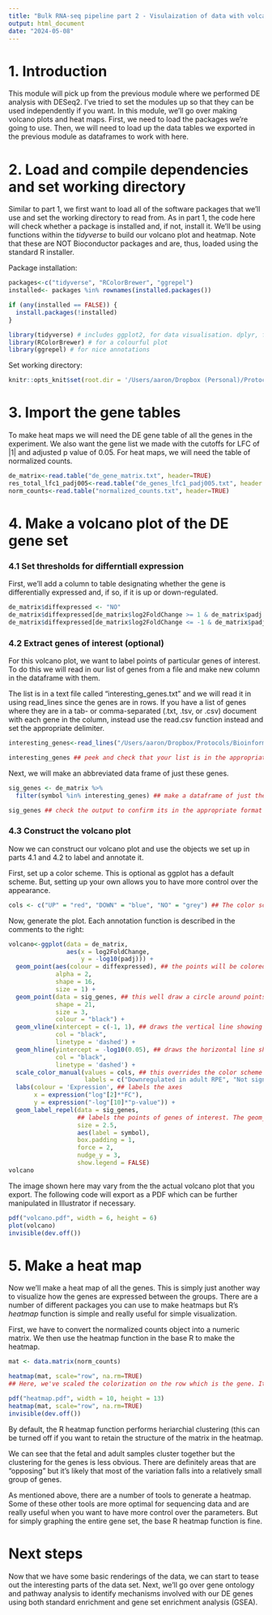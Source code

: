 ```yaml
---
title: "Bulk RNA-seq pipeline part 2 - Visulaization of data with volcano plots and heatmaps"
output: html_document
date: "2024-05-08"
---
```


# 1. Introduction

This module will pick up from the previous module where we performed DE analysis with DESeq2. I've tried to set the modules up so that they can be used independently if you want. In this module, we'll go over making volcano plots and heat maps. First, we need to load the packages we're going to use. Then, we will need to load up the data tables we exported in the previous module as dataframes to work with here.

# 2. Load and compile dependencies and set working directory

Similar to part 1, we first want to load all of the software packages that we'll use and set the working directory to read from. As in part 1, the code here will check whether a package is installed and, if not, install it. We'll be using functions within the *tidyverse* to build our volcano plot and heatmap. Note that these are NOT Bioconductor packages and are, thus, loaded using the standard R installer.

Package installation:
```r
packages<-c("tidyverse", "RColorBrewer", "ggrepel")
installed<- packages %in% rownames(installed.packages())

if (any(installed == FALSE)) {
  install.packages(!installed)
}

library(tidyverse) # includes ggplot2, for data visualisation. dplyr, for data manipulation.
library(RColorBrewer) # for a colourful plot
library(ggrepel) # for nice annotations
```

Set working directory:
```r
knitr::opts_knit$set(root.dir = '/Users/aaron/Dropbox (Personal)/Protocols/Bioinformatics/Bioinformatics_Scripts_From_Aaron/Bioinformatics Resources/')
```

# 3. Import the gene tables
To make heat maps we will need the DE gene table of all the genes in the experiment. We also want the gene list we made with the cutoffs for LFC of |1| and adjusted p value of 0.05. For heat maps, we will need the table of normalized counts.
```r
de_matrix<-read.table("de_gene_matrix.txt", header=TRUE)
res_total_lfc1_padj005<-read.table("de_genes_lfc1_padj005.txt", header = TRUE)
norm_counts<-read.table("normalized_counts.txt", header=TRUE)
```

# 4. Make a volcano plot of the DE gene set
### 4.1 Set thresholds for differntiall expression
First, we'll add a column to table designating whether the gene is differentially expressed and, if so, if it is up or down-regulated.
```r
de_matrix$diffexpressed <- "NO"
de_matrix$diffexpressed[de_matrix$log2FoldChange >= 1 & de_matrix$padj <= 0.05] <- "UP"
de_matrix$diffexpressed[de_matrix$log2FoldChange <= -1 & de_matrix$padj <= 0.05] <- "DOWN"
```

### 4.2 Extract genes of interest (optional)
For this volcano plot, we want to label points of particular genes of interest. To do this we will read in our list of genes from a file and make new column in the dataframe with them.  

The list is in a text file called "interesting_genes.txt" and we will read it in using read_lines since the genes are in rows. If you have a list of genes where they are in a tab- or comma-separated (.txt, .tsv, or .csv) document with each gene in the column, instead use the read.csv function instead and set the appropriate delimiter. 
```r
interesting_genes<-read_lines("/Users/aaron/Dropbox/Protocols/Bioinformatics/Bioinformatics_Scripts_From_Aaron/Bioinformatics Resources/interesting_genes.txt")

interesting_genes ## peek and check that your list is in the appropriate format
```

Next, we will make an abbreviated data frame of just these genes.
```r
sig_genes <- de_matrix %>%
  filter(symbol %in% interesting_genes) ## make a dataframe of just the interesting genes

sig_genes ## check the output to confirm its in the appropriate format
```

### 4.3 Construct the volcano plot
Now we can construct our volcano plot and use the objects we set up in parts 4.1 and 4.2 to label and annotate it. 

First, set up a color scheme. This is optional as ggplot has a default scheme. But, setting up your own allows you to have more control over the appearance.
```r
cols <- c("UP" = "red", "DOWN" = "blue", "NO" = "grey") ## The color scheme is set to label points based on the value in the diffexpressed column which we set up in part 4.1.
```

Now, generate the plot. Each annotation function is described in the comments to the right:
```r
volcano<-ggplot(data = de_matrix, 
                aes(x = log2FoldChange, 
                    y = -log10(padj))) +
  geom_point(aes(colour = diffexpressed), ## the points will be colored different based on the value in the diffexpressed column. This uses the default color scheme but we will override that with the scale_color_manual function below. 
             alpha = 2, 
             shape = 16,
             size = 1) + 
  geom_point(data = sig_genes, ## this well draw a circle around points that correspond to our genes of interest.
             shape = 21,
             size = 3,
             colour = "black") +
  geom_vline(xintercept = c(-1, 1), ## draws the vertical line showing the thresholds for log2FC
             col = "black", 
             linetype = 'dashed') +
  geom_hline(yintercept = -log10(0.05), ## draws the horizontal line showing the threshold for adjusted p value
             col = "black", 
             linetype = 'dashed') +
  scale_color_manual(values = cols, ## this overrides the color scheme from above and labels the legend
                     labels = c("Downregulated in adult RPE", "Not significant", "Upregulated in adult RPE")) +
  labs(colour = 'Expression', ## labels the axes
       x = expression("log"[2]*"FC"), 
       y = expression("-log"[10]*"p-value")) +
  geom_label_repel(data = sig_genes, 
                   ## labels the points of genes of interest. The geom_label_repel function attempts to arrange the labels so that they are easily viewed on the plot.,
                   size = 2.5, 
                   aes(label = symbol),
                   box.padding = 1,
                   force = 2,
                   nudge_y = 3,
                   show.legend = FALSE)
volcano  
```

The image shown here may vary from the the actual volcano plot that you export. The following code will export as a PDF which can be further manipulated in Illustrator if necessary.
```r
pdf("volcano.pdf", width = 6, height = 6)
plot(volcano)
invisible(dev.off())
```

# 5. Make a heat map
Now we'll make a heat map of all the genes. This is simply just another way to visualize how the genes are expressed between the groups. There are a number of different packages you can use to make heatmaps but R's *heatmap* function is simple and really useful for simple visualization.

First, we have to convert the normalized counts object into a numeric matrix. We then use the heatmap function in the base R to make the heatmap. 
```r
mat <- data.matrix(norm_counts)

heatmap(mat, scale="row", na.rm=TRUE)
## Here, we've scaled the colorization on the row which is the gene. It's a sort of normalization to account for the distribution of the counts across all of the genes. 
```

```r
pdf("heatmap.pdf", width = 10, height = 13)
heatmap(mat, scale="row", na.rm=TRUE)
invisible(dev.off())
```
By default, the R heatmap function performs heriarchial clustering (this can be turned off if you want to retain the structure of the matrix in the heatmap. 

We can see that the fetal and adult samples cluster together but the clustering for the genes is less obvious. There are definitely areas that are "opposing" but it's likely that most of the variation falls into a relatively small group of genes.

As mentioned above, there are a number of tools to generate a heatmap. Some of these other tools are more optimal for sequencing data and are really useful when you want to have more control over the parameters. But for simply graphing the entire gene set, the base R heatmap function is fine.

# Next steps
Now that we have some basic renderings of the data, we can start to tease out the interesting parts of the data set. Next, we'll go over gene ontology and pathway analysis to identify mechanisms involved with our DE genes using both standard enrichment and gene set enrichment analysis (GSEA).



